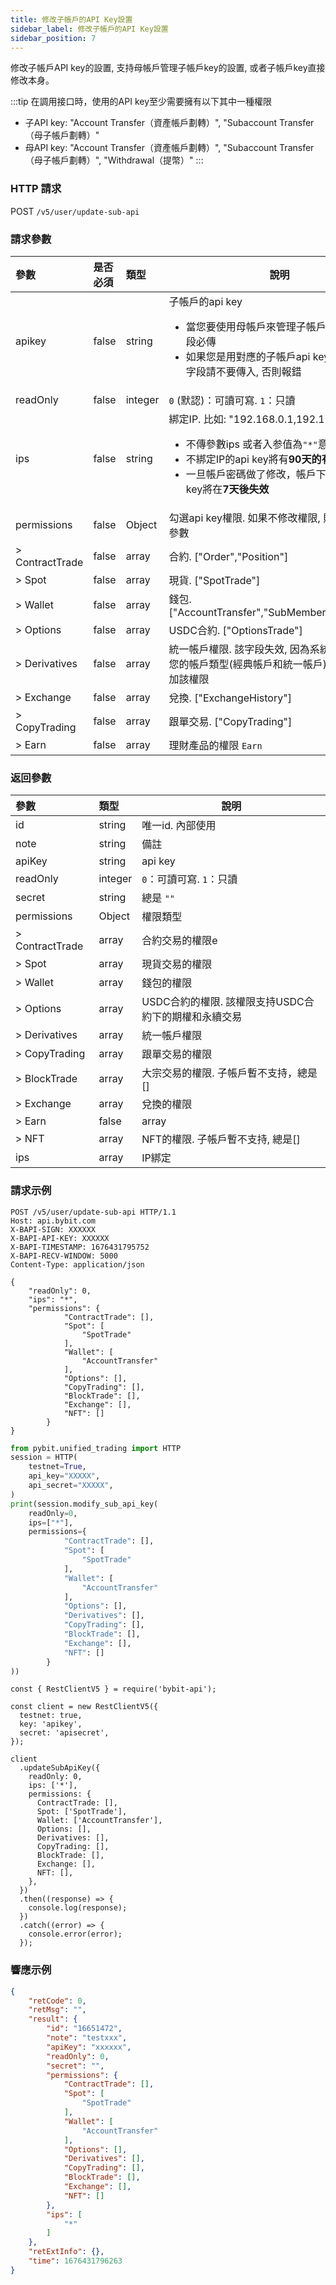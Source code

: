 ```yaml
---
title: 修改子帳戶的API Key設置
sidebar_label: 修改子帳戶的API Key設置
sidebar_position: 7
---
```

修改子帳戶API key的設置, 支持母帳戶管理子帳戶key的設置, 或者子帳戶key直接修改本身。

:::tip
在調用接口時，使用的API key至少需要擁有以下其中一種權限
* 子API key: "Account Transfer（資產帳戶劃轉）", "Subaccount Transfer（母子帳戶劃轉）"
* 母API key: "Account Transfer（資產帳戶劃轉）", "Subaccount Transfer（母子帳戶劃轉）", "Withdrawal（提幣）"
:::

### HTTP 請求
POST `/v5/user/update-sub-api`

### 請求參數
| 參數 | 是否必須 | 類型 | 說明|
|:----- |:-------|:-----|------ |
|apikey |false |string |子帳戶的api key <ul><li>當您要使用母帳戶來管理子帳戶的key時, 該字段必傳</li><li>如果您是用對應的子帳戶api key修改本身, 該字段請不要傳入, 否則報錯</li></ul> |
|readOnly |false |integer |`0` (默認)：可讀可寫. `1`：只讀 |
|ips |false |string |綁定IP. 比如: "192.168.0.1,192.168.0.2"<b>注意:</b><ul><li>不傳參數ips 或者入参值為`"*"`意味著不綁定</li><li>不綁定IP的api key將有<b>90天的有效期限</b></li><li>一旦帳戶密碼做了修改，帳戶下的非永久api key將在<b>7天後失效</b></li></ul>|
|permissions |false |Object |勾選api key權限. 如果不修改權限, 則不要傳入該參數|
|> ContractTrade |false |array |合約. ["Order","Position"] |
|> Spot |false |array |現貨. ["SpotTrade"] |
|> Wallet |false |array |錢包. ["AccountTransfer","SubMemberTransferList"] |
|> Options |false |array |USDC合約. ["OptionsTrade"]|
|> Derivatives |false |array |統一帳戶權限. 該字段失效, 因為系統將會自動根據您的帳戶類型(經典帳戶和統一帳戶)來決定是否增加該權限 |
|> Exchange |false |array |兌換. ["ExchangeHistory"] |
|> CopyTrading |false |array |跟單交易. ["CopyTrading"]|
|> Earn |false |array |理財產品的權限 `Earn`|

### 返回參數
| 參數 | 類型 | 說明|
|:----- |:-----|----- |
|id |string |唯一id. 內部使用|
|note |string |備註 |
|apiKey |string |api key |
|readOnly |integer |`0`：可讀可寫. `1`：只讀 |
|secret |string |總是 `""` |
|permissions |Object |權限類型 |
|> ContractTrade |array |合約交易的權限e |
|> Spot |array |現貨交易的權限 |
|> Wallet |array |錢包的權限 |
|> Options |array |USDC合約的權限. 該權限支持USDC合約下的期權和永續交易 |
|> Derivatives |array |統一帳戶權限 |
|> CopyTrading |array |跟單交易的權限|
|> BlockTrade |array |大宗交易的權限. 子帳戶暫不支持，總是[]|
|> Exchange |array |兌換的權限 |
|> Earn |false |array |理財產品的權限 ["Earn"]|
|> NFT |array |NFT的權限. 子帳戶暫不支持, 總是[]|
|ips |array |IP綁定|

### 請求示例

<Tabs groupId="programming-languages">
<TabItem value="http" label="HTTP">

```http
POST /v5/user/update-sub-api HTTP/1.1
Host: api.bybit.com
X-BAPI-SIGN: XXXXXX
X-BAPI-API-KEY: XXXXXX
X-BAPI-TIMESTAMP: 1676431795752
X-BAPI-RECV-WINDOW: 5000
Content-Type: application/json

{
    "readOnly": 0,
    "ips": "*",
    "permissions": {
            "ContractTrade": [],
            "Spot": [
                "SpotTrade"
            ],
            "Wallet": [
                "AccountTransfer"
            ],
            "Options": [],
            "CopyTrading": [],
            "BlockTrade": [],
            "Exchange": [],
            "NFT": []
        }
}
```

</TabItem>
<TabItem value="python" label="Python">

```python
from pybit.unified_trading import HTTP
session = HTTP(
    testnet=True,
    api_key="XXXXX",
    api_secret="XXXXX",
)
print(session.modify_sub_api_key(
    readOnly=0,
    ips=["*"],
    permissions={
            "ContractTrade": [],
            "Spot": [
                "SpotTrade"
            ],
            "Wallet": [
                "AccountTransfer"
            ],
            "Options": [],
            "Derivatives": [],
            "CopyTrading": [],
            "BlockTrade": [],
            "Exchange": [],
            "NFT": []
        }
))
```

</TabItem>

<TabItem value="Node" label="Node.js">

```n4js
const { RestClientV5 } = require('bybit-api');

const client = new RestClientV5({
  testnet: true,
  key: 'apikey',
  secret: 'apisecret',
});

client
  .updateSubApiKey({
    readOnly: 0,
    ips: ['*'],
    permissions: {
      ContractTrade: [],
      Spot: ['SpotTrade'],
      Wallet: ['AccountTransfer'],
      Options: [],
      Derivatives: [],
      CopyTrading: [],
      BlockTrade: [],
      Exchange: [],
      NFT: [],
    },
  })
  .then((response) => {
    console.log(response);
  })
  .catch((error) => {
    console.error(error);
  });
```

</TabItem>
</Tabs>

### 響應示例

```json
{
    "retCode": 0,
    "retMsg": "",
    "result": {
        "id": "16651472",
        "note": "testxxx",
        "apiKey": "xxxxxx",
        "readOnly": 0,
        "secret": "",
        "permissions": {
            "ContractTrade": [],
            "Spot": [
                "SpotTrade"
            ],
            "Wallet": [
                "AccountTransfer"
            ],
            "Options": [],
            "Derivatives": [],
            "CopyTrading": [],
            "BlockTrade": [],
            "Exchange": [],
            "NFT": []
        },
        "ips": [
            "*"
        ]
    },
    "retExtInfo": {},
    "time": 1676431796263
}
```
